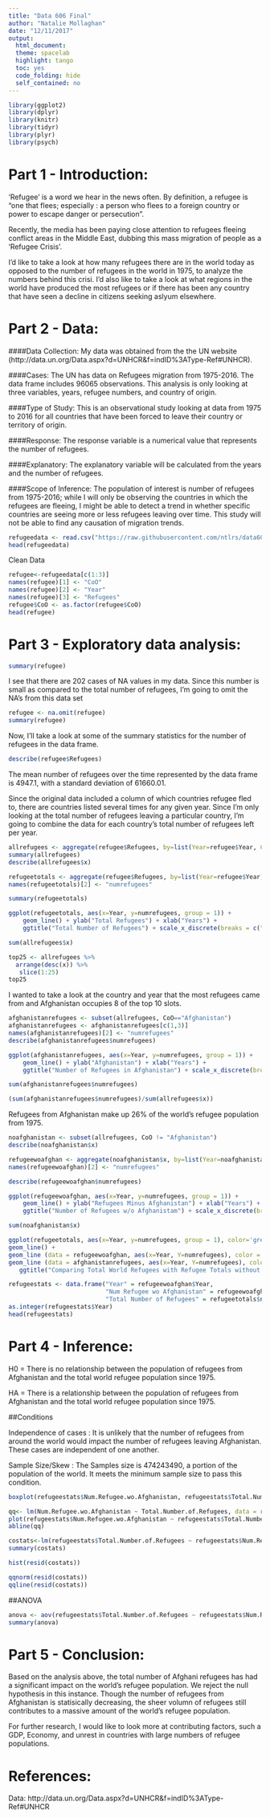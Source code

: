 ```yaml
---
title: "Data 606 Final"
author: "Natalie Mollaghan"
date: "12/11/2017"
output: 
  html_document:
  theme: spacelab
  highlight: tango
  toc: yes
  code_folding: hide
  self_contained: no
---
```


```r
library(ggplot2)
library(dplyr)
library(knitr)
library(tidyr)
library(plyr)
library(psych)
```

# Part 1 - Introduction:

'Refugee' is a word we hear in the news often. By definition, a refugee is "one that flees; especially : a person who flees to a foreign country or power to escape danger or persecution". 

Recently, the media has been paying close attention to refugees fleeing conflict areas in the Middle East, dubbing this mass migration of people as a 'Refugee Crisis'. 

I'd like to take a look at how many refugees there are in the world today as opposed to the number of refugees in the world in 1975, to analyze the numbers behind this crisi. I'd also like to take a look at what regions in the world have produced the most refugees or if there has been any country that have seen a decline in citizens seeking aslyum elsewhere.


# Part 2 - Data:

####Data Collection:
My data was obtained from the the UN website (http://data.un.org/Data.aspx?d=UNHCR&f=indID%3AType-Ref#UNHCR). 


####Cases:
The UN has data on Refugees migration from 1975-2016. The data frame includes 96065 observations. This analysis is only looking at three variables, years, refugee numbers, and country of origin.

####Type of Study:
This is an observational study looking at data from 1975 to 2016 for all countries that have been forced to leave their country or territory of origin.

####Response:
The response variable is a numerical value that represents the number of refugees.

####Explanatory:
The explanatory variable will be calculated from the years and the number of refugees. 

####Scope of Inference:
The population of interest is number of refugees from 1975-2016; while I will only be observing the countries in which the refugees are fleeing, I might be able to detect a trend in whether specific countries are seeing more or less refugees leaving over time. This study will not be able to find any causation of migration trends. 

```r
refugeedata <- read.csv("https://raw.githubusercontent.com/ntlrs/data606finalproject/master/UN%20Data.csv", header = TRUE, stringsAsFactors = FALSE)
head(refugeedata)
```
Clean Data
```r
refugee<-refugeedata[c(1:3)]
names(refugee)[1] <- "CoO"
names(refugee)[2] <- "Year"
names(refugee)[3] <- "Refugees"
refugee$CoO <- as.factor(refugee$CoO)
head(refugee)
```


# Part 3 - Exploratory data analysis:

```r
summary(refugee)
```

I see that there are 202 cases of NA values in my data. Since this number is small as compared to the total number of refugees, I'm going to omit the NA's from this data set

```r
refugee <- na.omit(refugee)
summary(refugee)
```

Now, I'll take a look at some of the summary statistics for the number of refugees in the data frame.
```r
describe(refugee$Refugees)
```

The mean number of refugees over the time represented by the data frame is 4947.1, with a standard deviation of 61660.01. 

Since the original data included a column of which countries refugee fled to, there are countries listed several times for any given year. Since I'm only looking at the total number of refugees leaving a particular country, I'm going to combine the data for each country's total number of refugees left per year. 
```r
allrefugees <- aggregate(refugee$Refugees, by=list(Year=refugee$Year, CoO=refugee$CoO), FUN=sum)
summary(allrefugees)
describe(allrefugees$x)
```

```r
refugeetotals <- aggregate(refugee$Refugees, by=list(Year=refugee$Year), FUN=sum)
names(refugeetotals)[2] <- "numrefugees"

summary(refugeetotals)
```
```r
ggplot(refugeetotals, aes(x=Year, y=numrefugees, group = 1)) +
    geom_line() + ylab("Total Refugees") + xlab("Years") +
    ggtitle("Total Number of Refugees") + scale_x_discrete(breaks = c("1975", "1980", "1985", "1990", "1995", "2000", "2005", "2010", "2015"))
```
```r
sum(allrefugees$x)
```


```r
top25 <- allrefugees %>%
  arrange(desc(x)) %>%
   slice(1:25) 
top25
```


I wanted to take a look at the country and year that the most refugees came from and Afghanistan occupies 8 of the top 10 slots. 
```r
afghanistanrefugees <- subset(allrefugees, CoO=="Afghanistan")
afghanistanrefugees <- afghanistanrefugees[c(1,3)]
names(afghanistanrefugees)[2] <- "numrefugees"
describe(afghanistanrefugees$numrefugees)
```
```r
ggplot(afghanistanrefugees, aes(x=Year, y=numrefugees, group = 1)) +
    geom_line() + ylab("Afghanistan") + xlab("Years") +
    ggtitle("Number of Refugees in Afghanistan") + scale_x_discrete(breaks = c("1975", "1980", "1985", "1990", "1995", "2000", "2005", "2010", "2015"))
```

```r
sum(afghanistanrefugees$numrefugees)
```
```r
(sum(afghanistanrefugees$numrefugees)/sum(allrefugees$x))
```
Refugees from Afghanistan make up 26% of the world's refugee population from 1975. 
```r
noafghanistan <- subset(allrefugees, CoO != "Afghanistan")
describe(noafghanistan$x)
```
```r
refugeewoafghan <- aggregate(noafghanistan$x, by=list(Year=noafghanistan$Year), FUN=sum)
names(refugeewoafghan)[2] <- "numrefugees"

describe(refugeewoafghan$numrefugees)
```
```r
ggplot(refugeewoafghan, aes(x=Year, y=numrefugees, group = 1)) +
    geom_line() + ylab("Refugees Minus Afghanistan") + xlab("Years") +
    ggtitle("Number of Refugees w/o Afghanistam") + scale_x_discrete(breaks = c("1975", "1980", "1985", "1990", "1995", "2000", "2005", "2010", "2015"))
```
```r
sum(noafghanistan$x)
```


```r
ggplot(refugeetotals, aes(x=Year, y=numrefugees, group = 1), color='green') + 
geom_line() + 
geom_line (data = refugeewoafghan, aes(x=Year, Y=numrefugees), color = 'blue') +
geom_line (data = afghanistanrefugees, aes(x=Year, Y=numrefugees), color = 'red') +  
   ggtitle("Comparing Total World Refugees with Refugee Totals without Afghanistan") + scale_x_discrete(breaks = c("1975", "1980", "1985", "1990", "1995", "2000", "2005", "2010", "2015"))
```


```r
refugeestats <- data.frame("Year" = refugeewoafghan$Year,
                           "Num Refugee wo Afghanistan" = refugeewoafghan$numrefugees,
                           "Total Number of Refugees" = refugeetotals$numrefugees)
as.integer(refugeestats$Year)
head(refugeestats)
```

# Part 4 - Inference:

H0 = There is no relationship between the population of refugees from Afghanistan and the total world refugee population since 1975.

HA = There is a relationship between the population of refugees from Afghanistan and the total world refugee population since 1975.


##Conditions

Independence of cases : It is unlikely that the number of refugees from around the world would impact the number of refugees leaving Afghanistan. These cases are independent of one another.

Sample Size/Skew : The Samples size is 474243490, a portion of the population of the world. It meets the minimum sample size to pass this condition.


```r
boxplot(refugeestats$Num.Refugee.wo.Afghanistan, refugeestats$Total.Number.of.Refugees, names=c("Total W/O Afghanistan","All Refugees"), col=c("blue","orange"), main="Box Plot of World Refugee Totals with and without Afghanistan")
```

```r
qq<- lm(Num.Refugee.wo.Afghanistan ~ Total.Number.of.Refugees, data = refugeestats)
plot(refugeestats$Num.Refugee.wo.Afghanistan ~ refugeestats$Total.Number.of.Refugees, col="blue", xlab="World Refugee Total", ylab="Refugees W/O Afghanistan")
abline(qq)
```

```r
costats<-lm(refugeestats$Total.Number.of.Refugees ~ refugeestats$Num.Refugee.wo.Afghanistan)
summary(costats)
```

```r
hist(resid(costats))
```
```r
qqnorm(resid(costats))
qqline(resid(costats))
```

##ANOVA
```r
anova <- aov(refugeestats$Total.Number.of.Refugees ~ refugeestats$Num.Refugee.wo.Afghanistan)
summary(anova)
```


# Part 5 - Conclusion: 

Based on the analysis above, the total number of Afghani refugees has had a significant impact on the world's refugee population. We reject the null hypothesis in this instance. Though the number of refugees from Afghanistan is statisically decreasing, the sheer volumn of refugees still contributes to a massive amount of the world's refugee population.

For further research, I would like to look more at contributing factors, such a GDP, Economy, and unrest in countries with large numbers of refugee populations.

# References:
Data: http://data.un.org/Data.aspx?d=UNHCR&f=indID%3AType-Ref#UNHCR